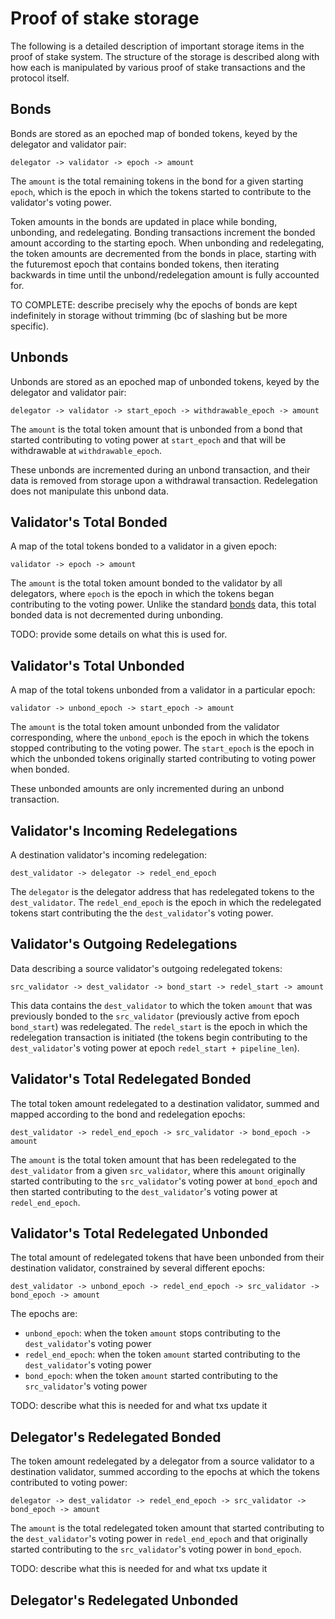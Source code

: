# Proof of stake storage

The following is a detailed description of important storage items in the proof of stake system. The structure of the storage is described along with how each is manipulated by various proof of stake transactions and the protocol itself.

## Bonds
Bonds are stored as an epoched map of bonded tokens, keyed by the delegator and validator pair:

```delegator -> validator -> epoch -> amount```

The `amount` is the total remaining tokens in the bond for a given starting `epoch`, which is the epoch in which the tokens started to contribute to the validator's voting power.

Token amounts in the bonds are updated in place while bonding, unbonding, and redelegating. Bonding transactions increment the bonded amount according to the starting epoch. When unbonding and redelegating, the token amounts are decremented from the bonds in place, starting with the futuremost epoch that contains bonded tokens, then iterating backwards in time until the unbond/redelegation amount is fully accounted for.

TO COMPLETE: describe precisely why the epochs of bonds are kept indefinitely in storage without trimming (bc of slashing but be more specific).

## Unbonds
Unbonds are stored as an epoched map of unbonded tokens, keyed by the delegator and validator pair:
    
```delegator -> validator -> start_epoch -> withdrawable_epoch -> amount```

The `amount` is the total token amount that is unbonded from a bond that started contributing to voting power at `start_epoch` and that will be withdrawable at `withdrawable_epoch`.

These unbonds are incremented during an unbond transaction, and their data is removed from storage upon a withdrawal transaction. Redelegation does not manipulate this unbond data.

## Validator's Total Bonded
A map of the total tokens bonded to a validator in a given epoch:

```validator -> epoch -> amount```

The `amount` is the total token amount bonded to the validator by all delegators, where `epoch` is the epoch in which the tokens began contributing to the voting power. Unlike the standard [bonds](#bonds) data, this total bonded data is not decremented during unbonding.

TODO: provide some details on what this is used for.

## Validator's Total Unbonded
A map of the total tokens unbonded from a validator in a particular epoch:

```validator -> unbond_epoch -> start_epoch -> amount```

The `amount` is the total token amount unbonded from the validator corresponding, where the `unbond_epoch` is the epoch in which the tokens stopped contributing to the voting power. The `start_epoch` is the epoch in which the unbonded tokens originally started contributing to voting power when bonded.

These unbonded amounts are only incremented during an unbond transaction.

## Validator's Incoming Redelegations
A destination validator's incoming redelegation:

```dest_validator -> delegator -> redel_end_epoch```

The `delegator` is the delegator address that has redelegated tokens to the `dest_validator`. The `redel_end_epoch` is the epoch in which the redelegated tokens start contributing the the `dest_validator`'s voting power.

## Validator's Outgoing Redelegations
Data describing a source validator's outgoing redelegated tokens:

```src_validator -> dest_validator -> bond_start -> redel_start -> amount```

This data contains the `dest_validator` to which the token `amount` that was previously bonded to the `src_validator` (previously active from epoch `bond_start`) was redelegated. The `redel_start` is the epoch in which the redelegation transaction is initiated (the tokens begin contributing to the `dest_validator`'s voting power at epoch `redel_start + pipeline_len`).

## Validator's Total Redelegated Bonded
The total token amount redelegated to a destination validator, summed and mapped according to the bond and redelegation epochs:

```dest_validator -> redel_end_epoch -> src_validator -> bond_epoch -> amount```

The `amount` is the total token amount that has been redelegated to the `dest_validator` from a given `src_validator`, where this `amount` originally started contributing to the `src_validator`'s voting power at `bond_epoch` and then started contributing to the `dest_validator`'s voting power at `redel_end_epoch`.

## Validator's Total Redelegated Unbonded
The total amount of redelegated tokens that have been unbonded from their destination validator, constrained by several different epochs:

```dest_validator -> unbond_epoch -> redel_end_epoch -> src_validator -> bond_epoch -> amount```

The epochs are:
- `unbond_epoch`: when the token `amount` stops contributing to the `dest_validator`'s voting power
- `redel_end_epoch`: when the token `amount` started contributing to the `dest_validator`'s voting power
- `bond_epoch`: when the token `amount` started contributing to the `src_validator`'s voting power

TODO: describe what this is needed for and what txs update it

## Delegator's Redelegated Bonded
The token amount redelegated by a delegator from a source validator to a destination validator, summed according to the epochs at which the tokens contributed to voting power:

```delegator -> dest_validator -> redel_end_epoch -> src_validator -> bond_epoch -> amount```

The `amount` is the total redelegated token amount that started contributing to the `dest_validator`'s voting power in `redel_end_epoch` and that originally started contributing to the `src_validator`'s voting power in `bond_epoch`.

TODO: describe what this is needed for and what txs update it

## Delegator's Redelegated Unbonded
